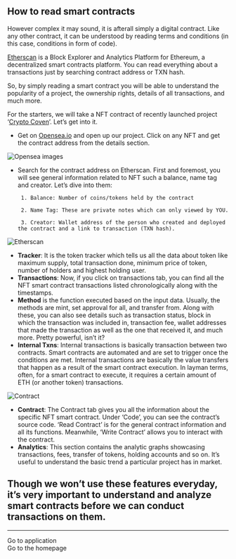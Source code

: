 

## How to read smart contracts <a id="contract"></a>

However complex it may sound, it is afterall simply a digital contract. Like any other contract, it can be understood by reading terms and conditions (in this case, conditions in form of code).

[Etherscan](https://etherscan.io/) is a Block Explorer and Analytics Platform for Ethereum, a decentralized smart contracts platform. You can read everything about a transactions just by searching contract address or TXN hash.

So, by simply reading a smart contract you will be able to understand the popularity of a project, the ownership rights, details of all transactions, and much more.

For the starters, we will take a NFT contract of recently launched project ‘[Crypto Coven](https://opensea.io/collection/cryptocoven)’. Let’s get into it.

- Get on [Opensea.io](http://Opensea.io)  and open up our project. Click on any NFT and get the contract address from the details section.

![Opensea images](opensea.png)

- Search for the contract address on Etherscan. First and foremost, you will see general information related to NFT such a balance, name tag and creator. Let’s dive into them:

       1. Balance: Number of coins/tokens held by the contract

       2. Name Tag: These are private notes which can only viewed by YOU.

       3. Creator: Wallet address of the person who created and deployed the contract and a link to transaction (TXN hash). 

![Etherscan](etherscan.png)
 

- **Tracker**: It is the token tracker which tells us all the data about token like maximum supply, total transaction done, minimum price of token, number of holders and highest holding user.
- **Transactions**: Now, if you click on transactions tab, you can find all the NFT smart contract transactions listed chronologically along with the timestamps.
- **Method** is the function executed based on the input data. Usually, the methods are mint, set approval for all, and transfer from. Along with these, you can also see details such as transaction status, block in which the transaction was included in, transaction fee, wallet addresses that made the transaction as well as the one that received it, and much more. Pretty powerful, isn’t it?
- **Internal Txns**: Internal transactions is basically transaction between two contracts. Smart contracts are automated and are set to trigger once the conditions are met. Internal transactions are basically the value transfers that happen as a result of the smart contract execution. In layman terms, often, for a smart contract to execute, it requires a certain amount of ETH (or another token) transactions.

![Contract](contract.png)

- **Contract**: The Contract tab gives you all the information about the specific NFT smart contract. Under ‘Code’, you can see the contract’s source code. ‘Read Contract’ is for the general contract information and all its functions. Meanwhile, ‘Write Contract’ allows you to interact with the contract.
- **Analytics**: This section contains the analytic graphs showcasing transactions, fees, transfer of tokens, holding accounts and so on. It’s useful to understand the basic trend a particular project has in market.


## Though we won’t use these features everyday, it’s very important to understand and analyze smart contracts before we can conduct transactions on them.

---------------
<Link to="/applicationandbenefits/">Go to application</Link> <br/>
<Link to="/">Go to the homepage</Link>